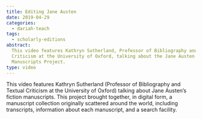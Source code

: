 ```yaml
---
title: Editing Jane Austen
date: 2019-04-29
categories:
  - dariah-teach
tags:
  - scholarly-editions
abstract:
  This video features Kathryn Sutherland, Professor of Bibliography and Textual
  Criticism at the University of Oxford, talking about the Jane Austen Fiction
  Manuscripts Project.
type: video
---
```


This video features Kathryn Sutherland (Professor of Bibliography and Textual
Criticism at the University of Oxford) talking about Jane Austen’s fiction
manuscripts. This project brought together, in digital form, a manuscript
collection originally scattered around the world, including transcripts,
information about each manuscript, and a search facility.

<VideoCard
  title="DH in Practice"
  subtitle="Editing Jane Austen"
  id="IUJzctu1VXQ"
  image="images/kathryn-sutherland.jpg"
/>
